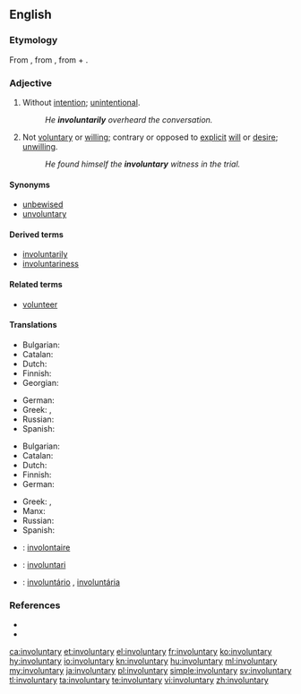 ==English==

===Etymology===
From {{prefix|in|voluntary}}, from {{etyl|LL.|en}} {{term|involontarius|lang=la}}, from {{term|in|lang=la}} + {{term|volontarius|lang=la}}.

===Adjective===
{{en-adj}}

# Without [[intention]]; [[unintentional]].
#: ''He '''involuntarily''' overheard the conversation.''
# Not [[voluntary]] or [[willing]]; contrary or opposed to [[explicit]] [[will]] or [[desire]]; [[unwilling]].
#: ''He found himself the '''involuntary''' witness in the trial.''

====Synonyms====
* [[unbewised]]
* [[unvoluntary]]

====Derived terms====
* [[involuntarily]]
* [[involuntariness]]

====Related terms====
* [[volunteer]]

====Translations====
{{trans-top|Without intention; unintentional}}
* Bulgarian: {{t+|bg|неволно|sc=Cyrl}}
* Catalan: {{t|ca|involuntari}}
* Dutch: {{t|nl|niet intentioneel}}
* Finnish: {{t+|fi|tahaton}}
* Georgian: {{t|ka|უნებლიე|tr=uneblie|sc=Geor}}
{{trans-mid}}
* German: {{t|de|unabsichtlich}}
* Greek: {{t+|el|ακούσιος|m|tr=akoúsios|sc=Grek}}, {{t+|el|αθέλητος|m|tr=athélitos|sc=Grek}}
* Russian: {{t+|ru|невольный|sc=Cyrl|tr=nevól'nyj}}
* Spanish: {{t+|es|involuntario}}
{{trans-bottom}}

{{trans-top|Not voluntary or willing; contrary or opposed to explicit will or desire; unwilling}}
* Bulgarian: {{t+|bg|неволен|m|sc=Cyrl}}
* Catalan: {{t|ca|involuntari}}
* Dutch: {{t|nl|onwillekeurig}}
* Finnish: {{t|fi|vastentahtoinen}}
* German: {{t+|de|unfreiwillig}}
{{trans-mid}}
* Greek: {{t+|el|ακούσιος|m|tr=akoúsios|sc=Grek}}, {{t+|el|αθέλητος|m|tr=athélitos|sc=Grek}}
* Manx: {{t|gv|neuarryltagh}}
* Russian: {{t+|ru|невольный|sc=Cyrl|tr=nevól'nyj}}
* Spanish: {{t+|es|involuntario}}
{{trans-bottom}}

{{checktrans-top}}
* {{ttbc|fr}}: [[involontaire]]
* {{ttbc|ia}}: [[involuntari]]
{{trans-mid}}
* {{ttbc|pt}}: [[involuntário]] {{g|m}}, [[involuntária]] {{g|f}}
{{trans-bottom}}

===References===
* {{R:Century 1911}}
* {{R:Webster 1913}}

[[ca:involuntary]]
[[et:involuntary]]
[[el:involuntary]]
[[fr:involuntary]]
[[ko:involuntary]]
[[hy:involuntary]]
[[io:involuntary]]
[[kn:involuntary]]
[[hu:involuntary]]
[[ml:involuntary]]
[[my:involuntary]]
[[ja:involuntary]]
[[pl:involuntary]]
[[simple:involuntary]]
[[sv:involuntary]]
[[tl:involuntary]]
[[ta:involuntary]]
[[te:involuntary]]
[[vi:involuntary]]
[[zh:involuntary]]